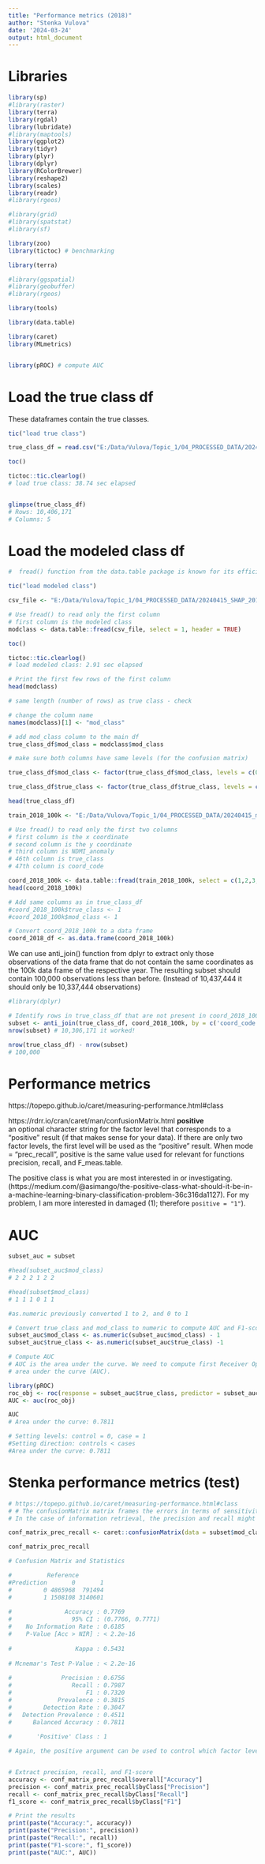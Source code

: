 ```yaml
---
title: "Performance metrics (2018)"
author: "Stenka Vulova"
date: '2024-03-24'
output: html_document
---
```


# Libraries 

```r

library(sp)
#library(raster)
library(terra)
library(rgdal)
library(lubridate)
#library(maptools)
library(ggplot2)
library(tidyr)
library(plyr)
library(dplyr)
library(RColorBrewer)
library(reshape2)
library(scales)
library(readr)
#library(rgeos)

#library(grid)
#library(spatstat)
#library(sf)

library(zoo)
library(tictoc) # benchmarking

library(terra)

#library(ggspatial)
#library(geobuffer)
#library(rgeos)

library(tools)

library(data.table)

library(caret)
library(MLmetrics)


library(pROC) # compute AUC 

```

# Load the true class df 

These dataframes contain the true classes.

```r

tic("load true class")

true_class_df = read.csv("E:/Data/Vulova/Topic_1/04_PROCESSED_DATA/20240415_dfs_true_class/true_class_2018.csv")

toc()

tictoc::tic.clearlog()
# load true class: 38.74 sec elapsed


glimpse(true_class_df)
# Rows: 10,406,171
# Columns: 5

```

# Load the modeled class df 

```r

#  fread() function from the data.table package is known for its efficiency in reading large datasets. 

tic("load modeled class")

csv_file <- "E:/Data/Vulova/Topic_1/04_PROCESSED_DATA/20240415_SHAP_2018_new/X_all_2018_SHAP.csv"

# Use fread() to read only the first column
# first column is the modeled class
modclass <- data.table::fread(csv_file, select = 1, header = TRUE)

toc()

tictoc::tic.clearlog()
# load modeled class: 2.91 sec elapsed

# Print the first few rows of the first column
head(modclass)

# same length (number of rows) as true class - check

# change the column name
names(modclass)[1] <- "mod_class"

# add mod_class column to the main df
true_class_df$mod_class = modclass$mod_class

# make sure both columns have same levels (for the confusion matrix)

true_class_df$mod_class <- factor(true_class_df$mod_class, levels = c(0, 1))

true_class_df$true_class <- factor(true_class_df$true_class, levels = c(0, 1))

head(true_class_df)

```

```r

train_2018_100k <- "E:/Data/Vulova/Topic_1/04_PROCESSED_DATA/20240415_mod_dfs_100K_new/sub_df_100K_2018_new.csv"

# Use fread() to read only the first two columns
# first column is the x coordinate
# second column is the y coordinate
# third column is NDMI_anomaly
# 46th column is true_class
# 47th column is coord_code

coord_2018_100k <- data.table::fread(train_2018_100k, select = c(1,2,3,46,47), header = TRUE)
head(coord_2018_100k)

# Add same columns as in true_class_df
#coord_2018_100k$true_class <- 1
#coord_2018_100k$mod_class <- 1

# Convert coord_2018_100k to a data frame
coord_2018_df <- as.data.frame(coord_2018_100k)


```

We can use anti_join() function from dplyr to extract only those observations of the data frame that 
do not contain the same coordinates as the 100k data frame of the respective year.
The resulting subset should contain 100,000 observations less than before. 
(Instead of 10,437,444 it should only be 10,337,444 observations)

```r

#library(dplyr)

# Identify rows in true_class_df that are not present in coord_2018_100k
subset <- anti_join(true_class_df, coord_2018_100k, by = c('coord_code'))
nrow(subset) # 10,306,171 it worked! 

nrow(true_class_df) - nrow(subset)
# 100,000

```


# Performance metrics 

https://topepo.github.io/caret/measuring-performance.html#class 

https://rdrr.io/cran/caret/man/confusionMatrix.html
**positive**  
an optional character string for the factor level that corresponds to a "positive" result (if that makes sense for your data). If there are only two factor levels, the first level will be used as the "positive" result. When mode = "prec_recall", positive is the same value used for relevant for functions precision, recall, and F_meas.table.

The positive class is what you are most interested in or investigating. (https://medium.com/@asimango/the-positive-class-what-should-it-be-in-a-machine-learning-binary-classification-problem-36c316da1127).
For my problem, I am more interested in damaged (1); therefore `positive = "1"`). 


# AUC

```r

subset_auc = subset

#head(subset_auc$mod_class)
# 2 2 2 1 2 2

#head(subset$mod_class)
# 1 1 1 0 1 1

#as.numeric previously converted 1 to 2, and 0 to 1

# Convert true_class and mod_class to numeric to compute AUC and F1-score
subset_auc$mod_class <- as.numeric(subset_auc$mod_class) - 1
subset_auc$true_class <- as.numeric(subset_auc$true_class) -1

# Compute AUC
# AUC is the area under the curve. We need to compute first Receiver Operator Curve to compute the 
# area under the curve (AUC). 

library(pROC)
roc_obj <- roc(response = subset_auc$true_class, predictor = subset_auc$mod_class, direction = "auto")
AUC <- auc(roc_obj)

AUC
# Area under the curve: 0.7811

# Setting levels: control = 0, case = 1
#Setting direction: controls < cases
#Area under the curve: 0.7811

```


# Stenka performance metrics (test) 

```r

# https://topepo.github.io/caret/measuring-performance.html#class
# # The confusionMatrix matrix frames the errors in terms of sensitivity and specificity.
# In the case of information retrieval, the precision and recall might be more appropriate. In this case, the option mode can be used to get those statistics:

conf_matrix_prec_recall <- caret::confusionMatrix(data = subset$mod_class, reference = subset$true_class, mode = "prec_recall", positive = "1")

conf_matrix_prec_recall

# Confusion Matrix and Statistics

#          Reference
#Prediction       0       1
#         0 4865968  791494
#         1 1508108 3140601
                                          
#               Accuracy : 0.7769          
#                 95% CI : (0.7766, 0.7771)
#    No Information Rate : 0.6185          
#    P-Value [Acc > NIR] : < 2.2e-16       
                                          
#                  Kappa : 0.5431          
                                          
# Mcnemar's Test P-Value : < 2.2e-16       
                                          
#              Precision : 0.6756          
#                 Recall : 0.7987          
#                     F1 : 0.7320          
#             Prevalence : 0.3815          
#         Detection Rate : 0.3047          
#   Detection Prevalence : 0.4511          
#      Balanced Accuracy : 0.7811          
                                          
#       'Positive' Class : 1 

# Again, the positive argument can be used to control which factor level is associated with a “found” or “important” document or sample.


# Extract precision, recall, and F1-score
accuracy <- conf_matrix_prec_recall$overall["Accuracy"]
precision <- conf_matrix_prec_recall$byClass["Precision"]
recall <- conf_matrix_prec_recall$byClass["Recall"]
f1_score <- conf_matrix_prec_recall$byClass["F1"]

# Print the results
print(paste("Accuracy:", accuracy))
print(paste("Precision:", precision))
print(paste("Recall:", recall))
print(paste("F1-score:", f1_score))
print(paste("AUC:", AUC))

```

